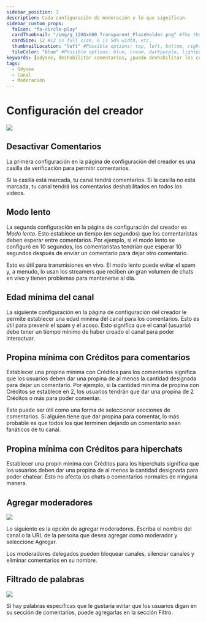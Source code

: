 ```yaml
---
sidebar_position: 3
description: Cada configuración de moderación y lo que significan.
sidebar_custom_props:
  faIcon: "fa-circle-play"
  cardThumbnail: "/img/g_1200x600_Transparent_Placeholder.png" #The thumbnail on the category card.
  cardSize: 12 #12 is full size, 6 is 50% width, etc.
  thumbnailLocation: "left" #Possible options: top, left, bottom, right, none
  tileColor: "blue" #Possible options: blue, cream, darkpurple, lightpurple, mauve, orange, pink, none
keywords: [odysee, deshabilitar comentarios, ¿puedo deshabilitar los comentarios en odysee?, ¿cómo desactivo los comentarios en odyssey?, ¿cómo agrego moderadores?, ¿hay una función de modificación en odysee?, ¿puedes filtrar palabras en el chat?, ¿cómo filtro el chat de odysee? , moderación del chat en odysee]
tags:
  - Odysee
  - Canal
  - Moderación
---
```


# Configuración del creador

![](/img/en/category-moderation4.png)

## Desactivar Comentarios

La primera configuración en la página de configuración del creador es una casilla de verificación para permitir comentarios.

Si la casilla está marcada, tu canal tendrá comentarios. Si la casilla no está marcada, tu canal tendrá los comentarios deshabilitados en todos los videos.

## Modo lento

La segunda configuración en la página de configuración del creador es *Modo lento*. Esto establece un tiempo (en segundos) que los comentaristas deben esperar entre comentarios. Por ejemplo, si el modo lento se configuró en 10 segundos, los comentaristas tendrían que esperar 10 segundos después de enviar un comentario para dejar otro comentario.

Esto es útil para transmisiones en vivo. El modo lento puede evitar el spam y, a menudo, lo usan los streamers que reciben un gran volumen de chats en vivo y tienen problemas para mantenerse al día.

## Edad mínima del canal

La siguiente configuración en la página de configuración del creador le permite establecer una edad mínima del canal para los comentarios. Esto es útil para prevenir el spam y el acoso. Esto significa que el canal (usuario) debe tener un tiempo mínimo de haber creado el canal para poder interactuar.

## Propina mínima con Créditos para comentarios

Establecer una propina mínima con Créditos para los comentarios significa que los usuarios deben dar una propina de al menos la cantidad designada para dejar un comentario. Por ejemplo, si la cantidad mínima de propina con Créditos se establece en 2, los usuarios tendrán que dar una propina de 2 Créditos o más para poder comentar.

Esto puede ser útil como una forma de seleccionar secciones de comentarios. Si alguien tiene que dar propina para comentar, lo más probable es que todos los que terminen dejando un comentario sean fanáticos de tu canal.

## Propina mínima con Créditos para hiperchats

Establecer una propin mínima con Créditos para los hiperchats significa que los usuarios deben dar una propina de al menos la cantidad designada para poder chatear. Esto no afecta los chats o comentarios normales de ninguna manera.

## Agregar moderadores

![](/img/en/category-moderation5.png)

Lo siguiente es la opción de agregar moderadores. Escriba el nombre del canal o la URL de la persona que desea agregar como moderador y seleccione Agregar.

Los moderadores delegados pueden bloquear canales, silenciar canales y eliminar comentarios en su nombre.

## Filtrado de palabras

![](/img/en/category-moderation6.png)

Si hay palabras específicas que le gustaría evitar que los usuarios digan en su sección de comentarios, puede agregarlas en la sección Filtro.